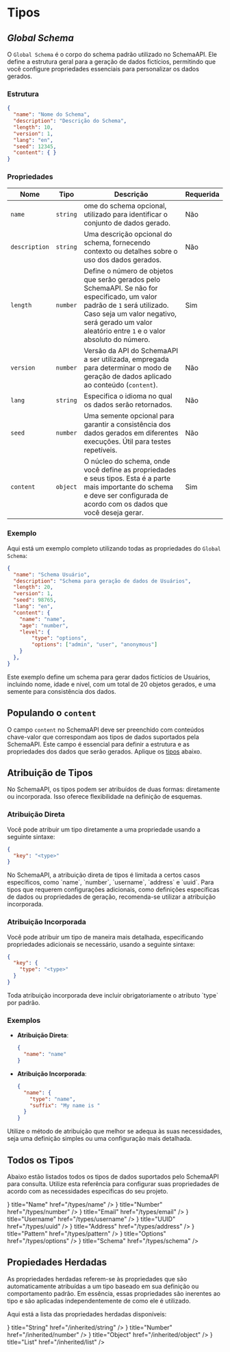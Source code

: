 # Tipos

## _Global Schema_

O `Global Schema` é o corpo do schema padrão utilizado no SchemaAPI. Ele define a estrutura geral para a geração de dados fictícios, permitindo que você configure propriedades essenciais para personalizar os dados gerados.

### Estrutura

```json
{
  "name": "Nome do Schema",
  "description": "Descrição do Schema",
  "length": 10,
  "version": 1,
  "lang": "en",
  "seed": 12345,
  "content": { }
}
```

### Propriedades

| Nome  | Tipo  | Descrição | Requerida |
| ------------- | -------- | -------------- | --------- |
| `name`        | `string` | ome do schema opcional, utilizado para identificar o conjunto de dados gerado. | Não       |
| `description` | `string` | Uma descrição opcional do schema, fornecendo contexto ou detalhes sobre o uso dos dados gerados. | Não       |
| `length`      | `number` | Define o número de objetos que serão gerados pelo SchemaAPI. Se não for especificado, um valor padrão de `1` será utilizado. Caso seja um valor negativo, será gerado um valor aleatório entre `1` e o valor absoluto do número. | Sim       |
| `version`     | `number` | Versão da API do SchemaAPI a ser utilizada, empregada para determinar o modo de geração de dados aplicado ao conteúdo (`content`). | Não       |
| `lang`        | `string` | Especifica o idioma no qual os dados serão retornados. | Não       |
| `seed`        | `number` | Uma semente opcional para garantir a consistência dos dados gerados em diferentes execuções. Útil para testes repetíveis. | Não       |
| `content`     | `object` | O núcleo do schema, onde você define as propriedades e seus tipos. Esta é a parte mais importante do schema e deve ser configurada de acordo com os dados que você deseja gerar.| Sim       |

### Exemplo

Aqui está um exemplo completo utilizando todas as propriedades do `Global Schema`:

```json filename="Schema Usuário"
{
  "name": "Schema Usuário",
  "description": "Schema para geração de dados de Usuários",
  "length": 20,
  "version": 1,
  "seed": 98765,
  "lang": "en",
  "content": {
    "name": "name",
    "age": "number",
    "level": {
        "type": "options",
        "options": ["admin", "user", "anonymous"]
    }
  },
}
```

Este exemplo define um schema para gerar dados fictícios de Usuários, incluindo nome, idade e nivel, com um total de 20 objetos gerados, e uma semente para consistência dos dados.

## Populando o `content`

O campo `content` no SchemaAPI deve ser preenchido com conteúdos chave-valor que correspondam aos tipos de dados suportados pela SchemaAPI. Este campo é essencial para definir a estrutura e as propriedades dos dados que serão gerados. Aplique os [tipos](#todos-os-tipos) abaixo.

## Atribuição de Tipos

No SchemaAPI, os tipos podem ser atribuídos de duas formas: diretamente ou incorporada. Isso oferece flexibilidade na definição de esquemas.

### Atribuição Direta

Você pode atribuir um tipo diretamente a uma propriedade usando a seguinte sintaxe:

```json
{
  "key": "<type>"
}
```

 
<Callout type="warning" emoji="⚠️">
  No SchemaAPI, a atribuição direta de tipos é limitada a certos casos específicos, como `name`, `number`, `username`, `address` e `uuid`. Para tipos que requerem configurações adicionais, como definições específicas de dados ou propriedades de geração, recomenda-se utilizar a atribuição incorporada.
</Callout>

### Atribuição Incorporada

Você pode atribuir um tipo de maneira mais detalhada, especificando propriedades adicionais se necessário, usando a seguinte sintaxe:

```json
{
  "key": {
    "type": "<type>"
  }
}
```

<Callout type="warning" emoji="⚠️">
  Toda atribuição incorporada deve incluir obrigatoriamente o atributo `type` por padrão.
</Callout>

### Exemplos

- **Atribuição Direta**:

  ```json
  {
    "name": "name"
  }
  ```

- **Atribuição Incorporada**:

  ```json
  {
    "name": {
      "type": "name",
      "suffix": "My name is "
    }
  }
  ```

Utilize o método de atribuição que melhor se adequa às suas necessidades, seja uma definição simples ou uma configuração mais detalhada.

## Todos os Tipos

Abaixo estão listados todos os tipos de dados suportados pelo SchemaAPI para consulta. Utilize esta referência para configurar suas propriedades de acordo com as necessidades específicas do seu projeto.


<Cards>
  <Card icon={<CaseSensitive />} title="Name" href="/types/name" />
  <Card icon={<Hash />} title="Number" href="/types/number" />
  <Card icon={<AtSign />} title="Email" href="/types/email" />
  <Card icon={<User />} title="Username" href="/types/username" />
  <Card icon={<Fingerprint />} title="UUID" href="/types/uuid" />
  <Card icon={<Map />} title="Address" href="/types/address" />
  <Card icon={<Wand />} title="Pattern" href="/types/pattern" />
  <Card icon={<Dices />} title="Options" href="/types/options" />
  <Card icon={<TableProperties />} title="Schema" href="/types/schema" />
</Cards>

## Propiedades Herdadas

As propriedades herdadas referem-se às propriedades que são automaticamente atribuídas a um tipo baseado em sua definição ou comportamento padrão. Em essência, essas propriedades são inerentes ao tipo e são aplicadas independentemente de como ele é utilizado.

Aqui está a lista das propriedades herdadas disponíveis:

<Cards>
  <Card icon={<CaseSensitive />} title="String" href="/inherited/string" />
  <Card icon={<Hash />} title="Number" href="/inherited/number" />
  <Card icon={<Braces />} title="Object" href="/inherited/object" />
  <Card icon={<Brackets />} title="List" href="/inherited/list" />
</Cards>